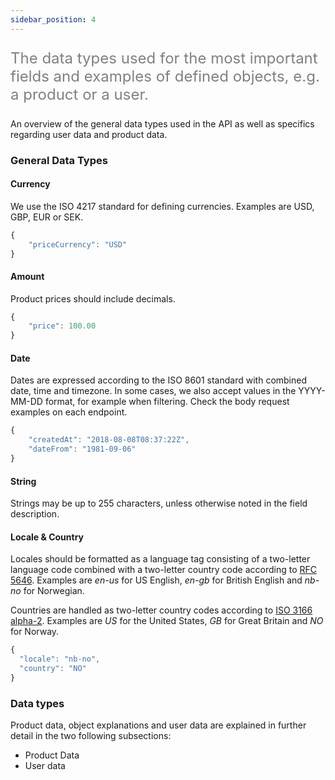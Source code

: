 ```yaml
---
sidebar_position: 4
---
```


<font color="grey" size="5">

The data types used for the most important fields and examples of defined
objects, e.g. a product or a user.

</font>

An overview of the general data types used in the API as well as specifics
regarding user data and product data.

### General Data Types

#### Currency

We use the ISO 4217 standard for defining currencies. Examples are USD, GBP, EUR
or SEK.

```javascript
{
    "priceCurrency": "USD"
}
```

#### Amount

Product prices should include decimals.

```javascript
{
    "price": 100.00
}
```

#### Date

Dates are expressed according to the ISO 8601 standard with combined date, time
and timezone. In some cases, we also accept values in the YYYY-MM-DD format, for
example when filtering. Check the body request examples on each endpoint.

```javascript
{
    "createdAt": "2018-08-08T08:37:22Z",
    "dateFrom": "1981-09-06"
}
```

#### String

Strings may be up to 255 characters, unless otherwise noted in the field
description.

#### Locale & Country

Locales should be formatted as a language tag consisting of a two-letter
language code combined with a two-letter country code according to
[RFC 5646](https://en.wikipedia.org/wiki/IETF_language_tag). Examples are
_en-us_ for US English, _en-gb_ for British English and _nb-no_ for Norwegian.

Countries are handled as two-letter country codes according to
[ISO 3166 alpha-2](https://en.wikipedia.org/wiki/ISO_3166-1_alpha-2). Examples
are _US_ for the United States, _GB_ for Great Britain and _NO_ for Norway.

```javascript
{
  "locale": "nb-no",
  "country": "NO"
}
```

### Data types

Product data, object explanations and user data are explained in further detail
in the two following subsections:

- Product Data
- User data
